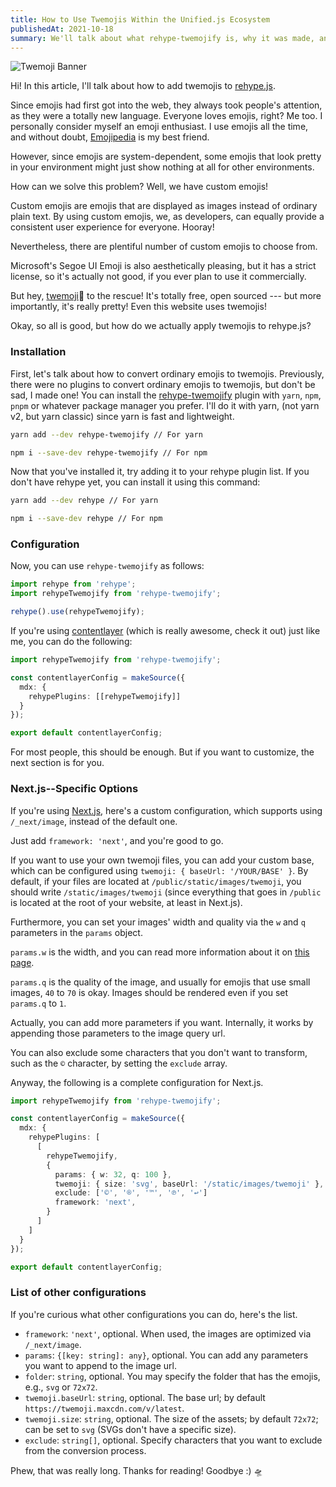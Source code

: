 ```yaml
---
title: How to Use Twemojis Within the Unified.js Ecosystem
publishedAt: 2021-10-18
summary: We'll talk about what rehype-twemojify is, why it was made, and how to actually use it in a project.
---
```


![Twemoji Banner](https://twemoji.twitter.com/content/dam/twemoji-twitter/TwemojiSite-2048.png)

Hi! In this article, I'll talk about how to add twemojis to [rehype.js](https://github.com/rehypejs/rehype).

Since emojis had first got into the web, they always took people's attention, as they were a totally new language.
Everyone loves emojis, right? Me too. I personally consider myself an emoji enthusiast.
I use emojis all the time, and without doubt, [Emojipedia](https://emojipedia.com) is my best friend.

However, since emojis are system-dependent, some emojis that look pretty in your environment might just show nothing at all for other environments.

How can we solve this problem? Well, we have custom emojis!

Custom emojis are emojis that are displayed as images instead of ordinary plain text.
By using custom emojis, we, as developers, can equally provide a consistent user experience for everyone. Hooray!

Nevertheless, there are plentiful number of custom emojis to choose from.

Microsoft's Segoe UI Emoji is also aesthetically pleasing, but it has a strict license, so it's actually not good, if you ever plan to use it commercially.

But hey, [twemoji](https://twemoji.twitter.com/)🎉 to the rescue! It's totally free, open sourced --- but more importantly, it's really pretty!
Even this website uses twemojis!

Okay, so all is good, but how do we actually apply twemojis to rehype.js?

### Installation

First, let's talk about how to convert ordinary emojis to twemojis.
Previously, there were no plugins to convert ordinary emojis to twemojis, but don't be sad, I made one!
You can install the [rehype-twemojify](https://www.npmjs.com/package/rehype-twemojify) plugin with `yarn`, `npm`, `pnpm` or whatever package manager you prefer.
I'll do it with yarn, (not yarn v2, but yarn classic) since yarn is fast and lightweight.

```bash
yarn add --dev rehype-twemojify // For yarn
```

```bash
npm i --save-dev rehype-twemojify // For npm
```

Now that you've installed it, try adding it to your rehype plugin list.
If you don't have rehype yet, you can install it using this command:

```bash
yarn add --dev rehype // For yarn
```

```bash
npm i --save-dev rehype // For npm
```

### Configuration

Now, you can use `rehype-twemojify` as follows:

```ts
import rehype from 'rehype';
import rehypeTwemojify from 'rehype-twemojify';

rehype().use(rehypeTwemojify);
```

If you're using [contentlayer](https://www.contentlayer.dev/) (which is really awesome, check it out) just like me, you can do the following:

```ts:contentlayer.config.ts
import rehypeTwemojify from 'rehype-twemojify';

const contentlayerConfig = makeSource({
  mdx: {
    rehypePlugins: [[rehypeTwemojify]]
  }
});

export default contentlayerConfig;
```

For most people, this should be enough. But if you want to customize, the next section is for you.

### Next.js--Specific Options

If you're using [Next.js](https://nextjs.org/), here's a custom configuration, which supports using `/_next/image`, instead of the default one.

Just add `framework: 'next'`, and you're good to go.

If you want to use your own twemoji files, you can add your custom base, which can be configured using `twemoji: { baseUrl: '/YOUR/BASE' }`.
By default, if your files are located at `/public/static/images/twemoji`, you should write `/static/images/twemoji` (since everything that goes in `/public` is located at the root of your website, at least in Next.js).

Furthermore, you can set your images' width and quality via the `w` and `q` parameters in the `params` object.

`params.w` is the width, and you can read more information about it on [this page](https://github.com/vercel/next.js/issues/18413).

`params.q` is the quality of the image, and usually for emojis that use small images, `40` to `70` is okay.
Images should be rendered even if you set `params.q` to `1`.

Actually, you can add more parameters if you want. Internally, it works by appending those parameters to the image query url.

You can also exclude some characters that you don't want to transform, such as the `©` character, by setting the `exclude` array.

Anyway, the following is a complete configuration for Next.js.

```ts:contentlayer.config.ts
import rehypeTwemojify from 'rehype-twemojify';

const contentlayerConfig = makeSource({
  mdx: {
    rehypePlugins: [
      [
        rehypeTwemojify,
        {
          params: { w: 32, q: 100 },
          twemoji: { size: 'svg', baseUrl: '/static/images/twemoji' },
          exclude: ['©', '®', '™', '℗', '↩']
          framework: 'next',
        }
      ]
    ]
  }
});

export default contentlayerConfig;
```

### List of other configurations

If you're curious what other configurations you can do, here's the list.

- `framework`: `'next'`, optional. When used, the images are optimized via `/_next/image`.
- `params`: `{[key: string]: any}`, optional. You can add any parameters you want to append to the image url.
- `folder`: `string`, optional. You may specify the folder that has the emojis, e.g., `svg` or `72x72`.
- `twemoji.baseUrl`: `string`, optional. The base url; by default `https://twemoji.maxcdn.com/v/latest`.
- `twemoji.size`: `string`, optional. The size of the assets; by default `72x72`; can be set to `svg` (SVGs don't have a specific size).
- `exclude`: `string[]`, optional. Specify characters that you want to exclude from the conversion process.

Phew, that was really long. Thanks for reading! Goodbye :) 🛸
